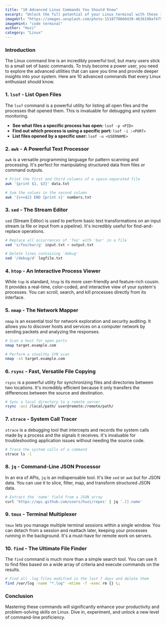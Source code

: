 ```yaml
---
title: "10 Advanced Linux Commands You Should Know"
excerpt: "Unlock the full potential of your Linux terminal with these 10 advanced commands. Learn about process management, network analysis, and powerful text manipulation with tools like awk, sed, and lsof."
imageUrl: "https://images.unsplash.com/photo-1518770660439-4636190af475?q=80&w=2070&auto=format&fit=crop"
imageHint: "code terminal"
author: "Huzi"
category: "Linux"
---
```


### Introduction

The Linux command line is an incredibly powerful tool, but many users stick to a small set of basic commands. To truly become a power user, you need to explore the advanced utilities that can save you time and provide deeper insights into your system. Here are 10 advanced commands that every Linux enthusiast should know.

### 1. `lsof` - List Open Files

The `lsof` command is a powerful utility for listing all open files and the processes that opened them. This is invaluable for debugging and system monitoring.

- **See what files a specific process has open:** `lsof -p <PID>`
- **Find out which process is using a specific port:** `lsof -i :<PORT>`
- **List files opened by a specific user:** `lsof -u <USERNAME>`

### 2. `awk` - A Powerful Text Processor

`awk` is a versatile programming language for pattern scanning and processing. It's perfect for manipulating structured data from files or command outputs.

```bash
# Print the first and third columns of a space-separated file
awk '{print $1, $3}' data.txt

# Sum the values in the second column
awk '{s+=$2} END {print s}' numbers.txt
```

### 3. `sed` - The Stream Editor

`sed` (Stream Editor) is used to perform basic text transformations on an input stream (a file or input from a pipeline). It's incredibly useful for find-and-replace operations.

```bash
# Replace all occurrences of 'foo' with 'bar' in a file
sed 's/foo/bar/g' input.txt > output.txt

# Delete lines containing 'debug'
sed '/debug/d' logfile.txt
```

### 4. `htop` - An Interactive Process Viewer

While `top` is standard, `htop` is its more user-friendly and feature-rich cousin. It provides a real-time, color-coded, and interactive view of your system's processes. You can scroll, search, and kill processes directly from its interface.

### 5. `nmap` - The Network Mapper

`nmap` is an essential tool for network exploration and security auditing. It allows you to discover hosts and services on a computer network by sending packets and analyzing the responses.

```bash
# Scan a host for open ports
nmap target.example.com

# Perform a stealthy SYN scan
nmap -sS target.example.com
```

### 6. `rsync` - Fast, Versatile File Copying

`rsync` is a powerful utility for synchronizing files and directories between two locations. It's incredibly efficient because it only transfers the differences between the source and destination.

```bash
# Sync a local directory to a remote server
rsync -avz /local/path/ user@remote:/remote/path/
```

### 7. `strace` - System Call Tracer

`strace` is a debugging tool that intercepts and records the system calls made by a process and the signals it receives. It's invaluable for troubleshooting application issues without needing the source code.

```bash
# Trace the system calls of a command
strace ls -l
```

### 8. `jq` - Command-Line JSON Processor

In an era of APIs, `jq` is an indispensable tool. It's like `sed` or `awk` but for JSON data. You can use it to slice, filter, map, and transform structured JSON data.

```bash
# Extract the 'name' field from a JSON array
curl 'https://api.github.com/users/huzi/repos' | jq '.[].name'
```

### 9. `tmux` - Terminal Multiplexer

`tmux` lets you manage multiple terminal sessions within a single window. You can detach from a session and reattach later, keeping your processes running in the background. It's a must-have for remote work on servers.

### 10. `find` - The Ultimate File Finder

The `find` command is much more than a simple search tool. You can use it to find files based on a wide array of criteria and execute commands on the results.

```bash
# Find all .log files modified in the last 7 days and delete them
find /var/log -name "*.log" -mtime -7 -exec rm {} \;
```

### Conclusion

Mastering these commands will significantly enhance your productivity and problem-solving skills on Linux. Dive in, experiment, and unlock a new level of command-line proficiency.
